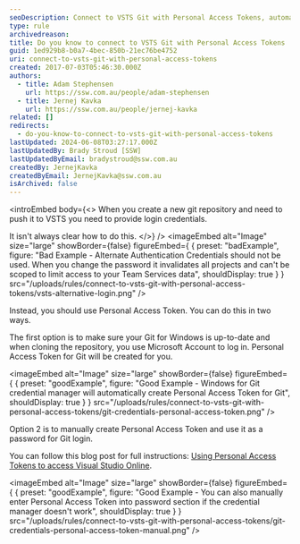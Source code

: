 ```yaml
---
seoDescription: Connect to VSTS Git with Personal Access Tokens, automate your workflow and secure access to Visual Studio Online projects.
type: rule
archivedreason:
title: Do you know to connect to VSTS Git with Personal Access Tokens
guid: 1ed929b8-b0a7-4bec-850b-21ec76be4752
uri: connect-to-vsts-git-with-personal-access-tokens
created: 2017-07-03T05:46:30.000Z
authors:
  - title: Adam Stephensen
    url: https://ssw.com.au/people/adam-stephensen
  - title: Jernej Kavka
    url: https://ssw.com.au/people/jernej-kavka
related: []
redirects:
  - do-you-know-to-connect-to-vsts-git-with-personal-access-tokens
lastUpdated: 2024-06-08T03:27:17.000Z
lastUpdatedBy: Brady Stroud [SSW]
lastUpdatedByEmail: bradystroud@ssw.com.au
createdBy: JernejKavka
createdByEmail: JernejKavka@ssw.com.au
isArchived: false
---
```


<introEmbed
  body={<>
When you create a new git repository and need to push it to VSTS you need to provide login credentials.

It isn't always clear how to do this.
  </>}
/>
<imageEmbed
  alt="Image"
  size="large"
  showBorder={false}
  figureEmbed={ {
    preset: "badExample",
    figure: "Bad Example - Alternate  Authentication Credentials should not be used. When you change the password it invalidates all projects and can't be scoped to limit access to your Team Services data",
    shouldDisplay: true
  } }
  src="/uploads/rules/connect-to-vsts-git-with-personal-access-tokens/vsts-alternative-login.png"
/>

Instead, you should use Personal Access Token. You can do this in two ways.

The first option is to make sure your Git for Windows is up-to-date and when cloning the repository, you use Microsoft Account to log in. Personal Access Token for Git will be created for you.

<imageEmbed
  alt="Image"
  size="large"
  showBorder={false}
  figureEmbed={ {
    preset: "goodExample",
    figure: "Good Example - Windows for Git credential manager will automatically create Personal Access Token for Git",
    shouldDisplay: true
  } }
  src="/uploads/rules/connect-to-vsts-git-with-personal-access-tokens/git-credentials-personal-access-token.png"
/>

Option 2 is to manually create Personal Access Token and use it as a password for Git login.

You can follow this blog post for full instructions: [Using Personal Access Tokens to access Visual Studio Online](https://roadtoalm.com/2015/07/22/using-personal-access-tokens-to-access-visual-studio-online/).

<imageEmbed
  alt="Image"
  size="large"
  showBorder={false}
  figureEmbed={ {
    preset: "goodExample",
    figure: "Good Example - You can also manually enter Personal Access Token into password section if the credential manager doesn't work",
    shouldDisplay: true
  } }
  src="/uploads/rules/connect-to-vsts-git-with-personal-access-tokens/git-credentials-personal-access-token-manual.png"
/>
